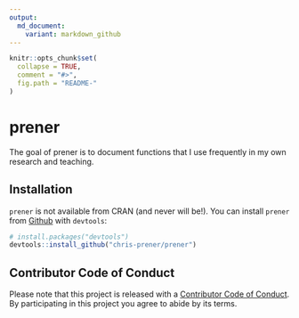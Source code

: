 ```yaml
---
output:
  md_document:
    variant: markdown_github
---
```


<!-- README.md is generated from README.Rmd. Please edit that file -->

```r
knitr::opts_chunk$set(
  collapse = TRUE,
  comment = "#>",
  fig.path = "README-"
)
```

# prener

The goal of prener is to document functions that I use frequently in my own research and teaching.

## Installation

`prener` is not available from CRAN (and never will be!). You can install `prener` from [Github](https://github.com/chris-prener/prener) with `devtools`:

```r
# install.packages("devtools")
devtools::install_github("chris-prener/prener")
```

## Contributor Code of Conduct
Please note that this project is released with a [Contributor Code of Conduct](CONDUCT.md). By participating in this project you agree to abide by its terms.
